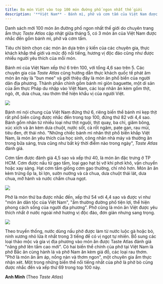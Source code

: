 ```yaml
---
title: Ba món Việt vào top 100 món đường phố ngon nhất thế giới
description: '**Việt Nam** - Bánh mì, phở và cơm tấm của Việt Nam được gọi tên trong top 100 món ăn đường phố ngon nhất thế giới của Taste Atlas.'
---
```


Danh sách mới 100 món ăn đường phố ngon nhất thế giới do chuyên trang ẩm thực _Taste Atlas_ cập nhật giữa tháng 5, có 3 món ăn của Việt Nam được nhắc đến gồm bánh mì, phở và cơm tấm.

Tiêu chí bình chọn các món ăn dựa trên ý kiến của các chuyên gia, thực khách khắp thế giới và mức độ nổi tiếng, hương vị độc đáo cũng như được nhiều người yêu thích của mỗi món.

Bánh mì của Việt Nam xếp thứ 6 trên 100, với tổng 4,6 sao trên 5. Các chuyên gia của _Taste Atlas_ cũng hướng dẫn thực khách quốc tế phát âm món ăn này là "bun mee" và giới thiệu đây là món ăn phổ biến của người dân địa phương. Thành phần chính gồm bánh mì giòn baguette, một di sản của ẩm thực Pháp du nhập vào Việt Nam, các loại nhân ăn kèm gồm thịt, ngò, ớt, dưa chua, rau thơm thể hiện khẩu vị của người Việt.

<Frame caption="Bánh mì nhân ruốc, pate và các loại thịt ở TP HCM. Ảnh: Quỳnh Trần">
  <img src="https://vcdn1-dulich.vnecdn.net/2024/05/29/IMG-1552-5414-1716949325.jpg?w=0&h=0&q=100&dpr=1&fit=crop&s=9MQmqjI4XteqHM_asWZy0w" />
</Frame>

Bánh mì nói chung của Việt Nam đứng thứ 6, riêng biến thể bánh mì kẹp thịt rất phổ biến cũng được nhắc đến trong top 100, đứng thứ 82 với 4,4 sao. Bánh gồm nhân từ nhiều loại như thịt nguội, thịt quay, ba chỉ, giăm bông, xúc xích và ăn kèm dưa chuột, nước sốt, cà rốt ngâm, pate gan, rau mùi, tiêu đen, ớt thái nhỏ. "Những chiếc bánh mì nhân thịt phổ biến khắp Việt Nam, là món ăn yêu thích của học sinh, công nhân nhà máy và thường ăn trong bữa sáng, trưa cũng như bất kỳ thời điểm nào trong ngày", _Taste Atlas_ đánh giá.

Cơm tấm được đánh giá 4,5 sao và xếp thứ 40, là món ăn đặc trưng ở TP HCM. Cơm được nấu từ gạo tấm, loại gạo hạt bị vỡ khi phơi khô, vận chuyển hoặc xay sàng. Hạt cơm tấm giống cơm gạo thường, chỉ nhỏ hơn. Món ăn ăn kèm trứng ốp la, bì lợn, sườn nướng và cà chua, dưa chuột thái lát, dưa chua, mỡ hành và nước chấm chua ngọt.

<Frame caption="Cơm tấm ăn cùng thịt nướng, cà chua, dưa chuột thái mỏng cùng dưa góp làm từ củ cải, cà rốt. Ảnh: Taste Atlas">
  <img src="https://vcdn1-dulich.vnecdn.net/2024/05/29/bd4aea842dba436583ba436a4f77e4-5308-6314-1716949326.jpg?w=0&h=0&q=100&dpr=1&fit=crop&s=aKIzEJcB4AEMXVu-1GQB8Q" />
</Frame>

Phở là món thứ ba được nhắc đến, xếp thứ 54 với 4,4 sao và được ví như "món ăn dân tộc của Việt Nam", "ẩm thường đường phố tiện lợi, thể hiện phong cách sống của người địa phương". Phở cũng là món ăn Việt được yêu thích nhất ở nước ngoài nhờ hương vị độc đáo, đơn giản nhưng sang trọng.
<Frame caption="Phở bò tại một hàng quán ở phường Phước Long B, TP Thủ Đức. Ảnh: Quỳnh Trần">
  <img src="https://vcdn1-dulich.vnecdn.net/2024/05/29/CG2A5778-5098-1716949326.jpg?w=0&h=0&q=100&dpr=1&fit=crop&s=1qe4BFrgdvzyhZY4LLabDw" />
</Frame>

Theo truyền thống, nước dùng nấu phở được làm từ nước luộc gà hoặc bò, ninh xương nhỏ lửa ít nhất trong 3 tiếng để có vị ngọt tự nhiên. Bổ sung các loại thảo mộc và gia vị địa phương vào món ăn được Taste Atlas đánh giá "nâng phở lên tầm cao mới". Có hai biến thể chính của phở tại Việt Nam là phở Bắc ăn cùng hành lá và phở Nam ăn kèm giá đỗ, các loại rau thơm. "Phở là món ăn ấm áp, nồng nàn và thơm ngon", một chuyên gia ẩm thực nhận xét. Một trong những biến thể nổi tiếng nhất của phở là phở bò cũng được nhắc đến và xếp thứ 69 trong top 100 này.

**Anh Minh** (Theo _Taste Atlas_)